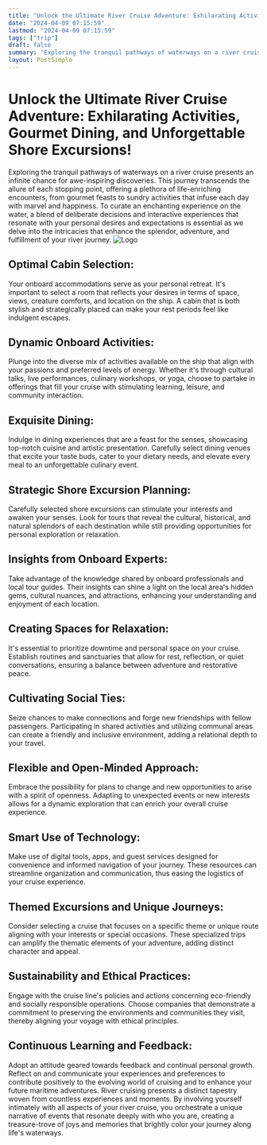 ```yaml
---
title: "Unlock the Ultimate River Cruise Adventure: Exhilarating Activities, Gourmet Dining, and Unforgettable Shore Excursions!"
date: "2024-04-09 07:15:59"
lastmod: "2024-04-09 07:15:59"
tags: ["trip"]
draft: false
summary: "Exploring the tranquil pathways of waterways on a river cruise presents an infinite chance for awe-inspiring discoveries. This journey transcends the allure of each stopping point, offering a plethora of life-enriching encounters, from gourmet feasts to sundry activities that infuse each day with marvel and happiness. To curate an enchanting experience on the water, a blend of deliberate decisions and interactive experiences that resonate with your personal desires and expectations is essential as we delve into the intricacies that enhance the splendor, adventure, and fulfillment of your river journey."
layout: PostSimple
---
```

# Unlock the Ultimate River Cruise Adventure: Exhilarating Activities, Gourmet Dining, and Unforgettable Shore Excursions!
Exploring the tranquil pathways of waterways on a river cruise presents an infinite chance for awe-inspiring discoveries. This journey transcends the allure of each stopping point, offering a plethora of life-enriching encounters, from gourmet feasts to sundry activities that infuse each day with marvel and happiness. To curate an enchanting experience on the water, a blend of deliberate decisions and interactive experiences that resonate with your personal desires and expectations is essential as we delve into the intricacies that enhance the splendor, adventure, and fulfillment of your river journey.
<img alt="Logo" class="lazyImg" data-src="https://cdn.seniorsselection.com/src_image/f76283c99aba313d009f75c2afdc7998.webp" src="/statics/image/loading.webp"/>
## Optimal Cabin Selection:
Your onboard accommodations serve as your personal retreat. It's important to select a room that reflects your desires in terms of space, views, creature comforts, and location on the ship. A cabin that is both stylish and strategically placed can make your rest periods feel like indulgent escapes.
## Dynamic Onboard Activities:
Plunge into the diverse mix of activities available on the ship that align with your passions and preferred levels of energy. Whether it's through cultural talks, live performances, culinary workshops, or yoga, choose to partake in offerings that fill your cruise with stimulating learning, leisure, and community interaction.
## Exquisite Dining:
Indulge in dining experiences that are a feast for the senses, showcasing top-notch cuisine and artistic presentation. Carefully select dining venues that excite your taste buds, cater to your dietary needs, and elevate every meal to an unforgettable culinary event.
## Strategic Shore Excursion Planning:
Carefully selected shore excursions can stimulate your interests and awaken your senses. Look for tours that reveal the cultural, historical, and natural splendors of each destination while still providing opportunities for personal exploration or relaxation.
## Insights from Onboard Experts:
Take advantage of the knowledge shared by onboard professionals and local tour guides. Their insights can shine a light on the local area's hidden gems, cultural nuances, and attractions, enhancing your understanding and enjoyment of each location.
## Creating Spaces for Relaxation:
It's essential to prioritize downtime and personal space on your cruise. Establish routines and sanctuaries that allow for rest, reflection, or quiet conversations, ensuring a balance between adventure and restorative peace.
## Cultivating Social Ties:
Seize chances to make connections and forge new friendships with fellow passengers. Participating in shared activities and utilizing communal areas can create a friendly and inclusive environment, adding a relational depth to your travel.
## Flexible and Open-Minded Approach:
Embrace the possibility for plans to change and new opportunities to arise with a spirit of openness. Adapting to unexpected events or new interests allows for a dynamic exploration that can enrich your overall cruise experience.
## Smart Use of Technology:
Make use of digital tools, apps, and guest services designed for convenience and informed navigation of your journey. These resources can streamline organization and communication, thus easing the logistics of your cruise experience.
## Themed Excursions and Unique Journeys:
Consider selecting a cruise that focuses on a specific theme or unique route aligning with your interests or special occasions. These specialized trips can amplify the thematic elements of your adventure, adding distinct character and appeal.
## Sustainability and Ethical Practices:
Engage with the cruise line's policies and actions concerning eco-friendly and socially responsible operations. Choose companies that demonstrate a commitment to preserving the environments and communities they visit, thereby aligning your voyage with ethical principles.
## Continuous Learning and Feedback:
Adopt an attitude geared towards feedback and continual personal growth. Reflect on and communicate your experiences and preferences to contribute positively to the evolving world of cruising and to enhance your future maritime adventures.
River cruising presents a distinct tapestry woven from countless experiences and moments. By involving yourself intimately with all aspects of your river cruise, you orchestrate a unique narrative of events that resonate deeply with who you are, creating a treasure-trove of joys and memories that brightly color your journey along life's waterways.
        